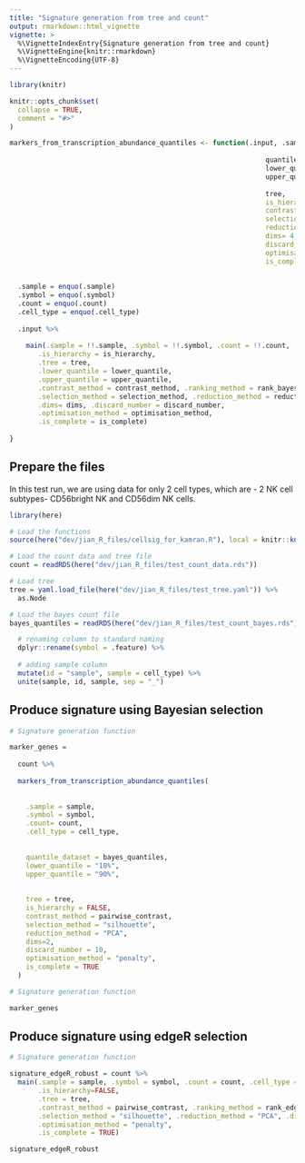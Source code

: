 ```yaml
---
title: "Signature generation from tree and count"
output: rmarkdown::html_vignette
vignette: >
  %\VignetteIndexEntry{Signature generation from tree and count}
  %\VignetteEngine{knitr::rmarkdown}
  %\VignetteEncoding{UTF-8}
---
```


```r
library(knitr)

knitr::opts_chunk$set(
  collapse = TRUE,
  comment = "#>"
)

markers_from_transcription_abundance_quantiles <- function(.input, .sample, .symbol, .count=NULL, .cell_type,
                                                               
                                                               quantile_dataset,
                                                               lower_quantile, 
                                                               upper_quantile, 
                                                              
                                                               tree,
                                                               is_hierarchy = TRUE,
                                                               contrast_method = pairwise_contrast, 
                                                               selection_method = "silhouette", 
                                                               reduction_method = "PCA", 
                                                               dims= 4, 
                                                               discard_number = 1000,
                                                               optimisation_method = "penalty",
                                                               is_complete = TRUE) {
  
  
  .sample = enquo(.sample)
  .symbol = enquo(.symbol)
  .count = enquo(.count)
  .cell_type = enquo(.cell_type)
  
  .input %>%
    
    main(.sample = !!.sample, .symbol = !!.symbol, .count = !!.count, .cell_type = !!.cell_type,
       .is_hierarchy = is_hierarchy, 
       .tree = tree,
       .lower_quantile = lower_quantile,
       .upper_quantile = upper_quantile,
       .contrast_method = contrast_method, .ranking_method = rank_bayes, .bayes= quantile_dataset,
       .selection_method = selection_method, .reduction_method = reduction_method, 
       .dims= dims, .discard_number = discard_number,
       .optimisation_method = optimisation_method,
       .is_complete = is_complete)
  
}


```


## Prepare the files

In this test run, we are using data for only 2 cell types, which are - 2 NK cell subtypes- CD56bright NK and CD56dim NK cells.

```r
library(here)

# Load the functions
source(here("dev/jian_R_files/cellsig_for_kamran.R"), local = knitr::knit_global())

# Load the count data and tree file
count = readRDS(here("dev/jian_R_files/test_count_data.rds"))

# Load tree
tree = yaml.load_file(here("dev/jian_R_files/test_tree.yaml")) %>% 
  as.Node

# Load the bayes count file
bayes_quantiles = readRDS(here("dev/jian_R_files/test_count_bayes.rds"))  %>%

  # renaming column to standard naming
  dplyr::rename(symbol = .feature) %>%
  
  # adding sample column
  mutate(id = "sample", sample = cell_type) %>%
  unite(sample, id, sample, sep = "_")

```


## Produce signature using Bayesian selection

```r

# Signature generation function

marker_genes = 
  
  count %>%
  
  markers_from_transcription_abundance_quantiles(
    
    
    .sample = sample, 
    .symbol = symbol, 
    .count= count,
    .cell_type = cell_type,
    
    
    quantile_dataset = bayes_quantiles,
    lower_quantile = "10%",
    upper_quantile = "90%",
    
    
    tree = tree,
    is_hierarchy = FALSE,
    contrast_method = pairwise_contrast,
    selection_method = "silhouette", 
    reduction_method = "PCA", 
    dims=2, 
    discard_number = 10,
    optimisation_method = "penalty",
    is_complete = TRUE
  )


```


```r

# Signature generation function

marker_genes

```

## Produce signature using edgeR selection

```r

# Signature generation function

signature_edgeR_robust = count %>%
  main(.sample = sample, .symbol = symbol, .count = count, .cell_type = cell_type,
       .is_hierarchy=FALSE,
       .tree = tree,
       .contrast_method = pairwise_contrast, .ranking_method = rank_edgR_robust_likelihood_ratio, .rank_stat="PValue",
       .selection_method = "silhouette", .reduction_method = "PCA", .dims=2, .discard_number = 10,
       .optimisation_method = "penalty",
       .is_complete = TRUE)

```


```r

signature_edgeR_robust

```